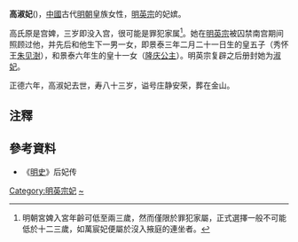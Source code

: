 {{東亞女性歷史人物
|名稱 =庄静安荣淑妃高氏
|身份 =明朝妃嫔
|位號=妃
|徽號=淑
|出生年=1429年
|逝世年=1511年
|墳墓=[[金山_(明朝)|金山]]
|諡號=庄静安荣
|夫=[[明英宗|明英宗]]
|子=秀怀王[[朱见澍|朱见澍]]
|女=[[隆庆公主|隆庆公主]]
}}
'''高淑妃'''({{bd||1429年|1511年|}})，[[中國|中國]]古代[[明朝|明朝]]皇族女性，[[明英宗|明英宗]]的妃嫔。

高氏原是宫婢，三岁即没入宫，很可能是罪犯家属<ref>明朝宮婢入宮年齡可低至兩三歲，然而僅限於罪犯家屬，正式選擇一般不可能低於十二三歲，如萬宸妃便屬於沒入掖庭的連坐者。</ref>。她在[[明英宗|明英宗]]被囚禁南宫期间照顾过他，并先后和他生下一男一女，即景泰三年二月二十一日生的皇五子（秀怀王[[朱见澍|朱见澍]]），和景泰六年生的皇十一女（[[隆庆公主|隆庆公主]]）。明英宗复辟之后册封她为[[淑妃|淑妃]]。

正德六年，高淑妃去世，寿八十三岁，谥号庄静安荣，葬在金山。

== 注釋 ==
{{reflist}}

== 參考資料 ==
*《[[明史|明史]]》后妃传

[[Category:明英宗妃|Category:明英宗妃]]
[[Category:高姓|~]]